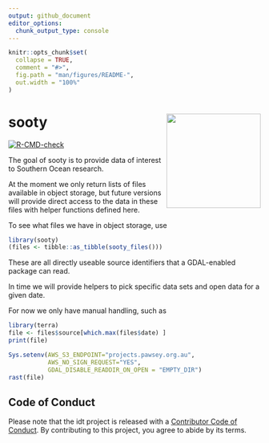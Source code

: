 ```yaml
---
output: github_document
editor_options: 
  chunk_output_type: console
---
```


<!-- README.md is generated from README.Rmd. Please edit that file -->

```r
knitr::opts_chunk$set(
  collapse = TRUE,
  comment = "#>",
  fig.path = "man/figures/README-",
  out.width = "100%"
)
```


# sooty  <img src="man/figures/hex-sooty.png" align="right" height="188" />


<!-- badges: start -->
[![R-CMD-check](https://github.com/mdsumner/sooty/actions/workflows/R-CMD-check.yaml/badge.svg)](https://github.com/mdsumner/sooty/actions/workflows/R-CMD-check.yaml)
<!-- badges: end -->

The goal of sooty is to provide data of interest to Southern Ocean research. 

At the moment we only return lists of files available in object storage, but future versions will provide direct access to the data in these files with helper functions
defined here. 

To see what files we have in object storage, use 

```r
library(sooty)
(files <- tibble::as_tibble(sooty_files()))
```

These are all directly useable source identifiers that a GDAL-enabled package can read. 

In time we will provide helpers to pick specific data sets and open data for a given date. 

For now we only have manual handling, such as

```r
library(terra)
file <- files$source[which.max(files$date) ]
print(file)

Sys.setenv(AWS_S3_ENDPOINT="projects.pawsey.org.au", 
           AWS_NO_SIGN_REQUEST="YES",
           GDAL_DISABLE_READDIR_ON_OPEN = "EMPTY_DIR")
rast(file)
```


## Code of Conduct
  
Please note that the idt project is released with a [Contributor Code of Conduct](https://contributor-covenant.org/version/2/1/CODE_OF_CONDUCT.html). By contributing to this project, you agree to abide by its terms.

